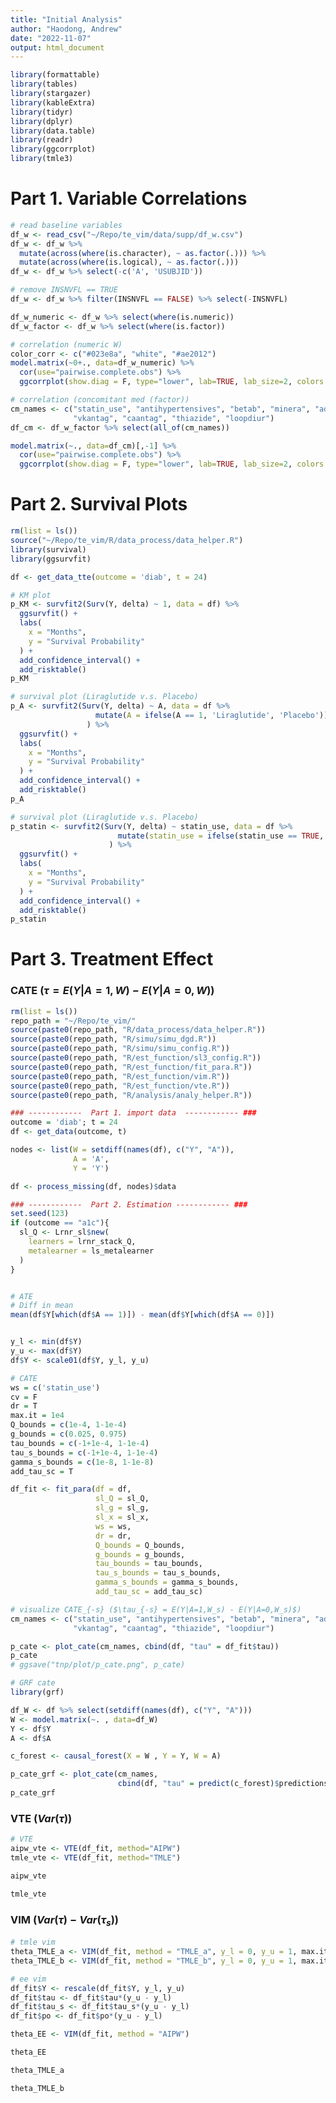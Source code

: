 ```yaml
---
title: "Initial Analysis"
author: "Haodong, Andrew"
date: "2022-11-07"
output: html_document
---
```


```r
library(formattable)
library(tables)
library(stargazer)
library(kableExtra)
library(tidyr)
library(dplyr)
library(data.table)
library(readr)
library(ggcorrplot)
library(tmle3)
```

# Part 1. Variable Correlations
```r
# read baseline variables
df_w <- read_csv("~/Repo/te_vim/data/supp/df_w.csv")
df_w <- df_w %>% 
  mutate(across(where(is.character), ~ as.factor(.))) %>% 
  mutate(across(where(is.logical), ~ as.factor(.))) 
df_w <- df_w %>% select(-c('A', 'USUBJID'))

# remove INSNVFL == TRUE
df_w <- df_w %>% filter(INSNVFL == FALSE) %>% select(-INSNVFL)

df_w_numeric <- df_w %>% select(where(is.numeric))
df_w_factor <- df_w %>% select(where(is.factor))
```

```r
# correlation (numeric W)
color_corr <- c("#023e8a", "white", "#ae2012")
model.matrix(~0+., data=df_w_numeric) %>% 
  cor(use="pairwise.complete.obs") %>% 
  ggcorrplot(show.diag = F, type="lower", lab=TRUE, lab_size=2, colors = color_corr)
```

```r
# correlation (concomitant med (factor))
cm_names <- c("statin_use", "antihypertensives", "betab", "minera", "adp",
              "vkantag", "caantag", "thiazide", "loopdiur")
df_cm <- df_w_factor %>% select(all_of(cm_names))

model.matrix(~., data=df_cm)[,-1] %>% 
  cor(use="pairwise.complete.obs") %>% 
  ggcorrplot(show.diag = F, type="lower", lab=TRUE, lab_size=2, colors = color_corr)
```


# Part 2. Survival Plots
```r
rm(list = ls())
source("~/Repo/te_vim/R/data_process/data_helper.R")
library(survival)
library(ggsurvfit)

df <- get_data_tte(outcome = 'diab', t = 24)
```

```r
# KM plot
p_KM <- survfit2(Surv(Y, delta) ~ 1, data = df) %>% 
  ggsurvfit() +
  labs(
    x = "Months",
    y = "Survival Probability"
  ) + 
  add_confidence_interval() + 
  add_risktable()
p_KM
```

```r
# survival plot (Liraglutide v.s. Placebo)
p_A <- survfit2(Surv(Y, delta) ~ A, data = df %>% 
                   mutate(A = ifelse(A == 1, 'Liraglutide', 'Placebo'))
                 ) %>% 
  ggsurvfit() +
  labs(
    x = "Months",
    y = "Survival Probability"
  ) + 
  add_confidence_interval() +
  add_risktable()
p_A
```

```r
# survival plot (Liraglutide v.s. Placebo)
p_statin <- survfit2(Surv(Y, delta) ~ statin_use, data = df %>% 
                        mutate(statin_use = ifelse(statin_use == TRUE, 'Statin', 'Non-statin'))
                      ) %>% 
  ggsurvfit() +
  labs(
    x = "Months",
    y = "Survival Probability"
  ) + 
  add_confidence_interval() +
  add_risktable()
p_statin
```

# Part 3. Treatment Effect
### CATE ($\tau = E(Y|A=1,W) - E(Y|A=0,W)$)
```r
rm(list = ls())
repo_path = "~/Repo/te_vim/"
source(paste0(repo_path, "R/data_process/data_helper.R"))
source(paste0(repo_path, "R/simu/simu_dgd.R")) 
source(paste0(repo_path, "R/simu/simu_config.R"))
source(paste0(repo_path, "R/est_function/sl3_config.R"))
source(paste0(repo_path, "R/est_function/fit_para.R"))
source(paste0(repo_path, "R/est_function/vim.R"))
source(paste0(repo_path, "R/est_function/vte.R"))
source(paste0(repo_path, "R/analysis/analy_helper.R"))
```

```r
### ------------  Part 1. import data  ------------ ###
outcome = 'diab'; t = 24
df <- get_data(outcome, t)

nodes <- list(W = setdiff(names(df), c("Y", "A")),
              A = 'A',
              Y = 'Y')

df <- process_missing(df, nodes)$data
```

```r

### ------------  Part 2. Estimation ------------ ###
set.seed(123)
if (outcome == "a1c"){
  sl_Q <- Lrnr_sl$new(
    learners = lrnr_stack_Q,
    metalearner = ls_metalearner
  )
}


# ATE
# Diff in mean
mean(df$Y[which(df$A == 1)]) - mean(df$Y[which(df$A == 0)])


y_l <- min(df$Y)
y_u <- max(df$Y)
df$Y <- scale01(df$Y, y_l, y_u)

# CATE
ws = c('statin_use')
cv = F
dr = T
max.it = 1e4
Q_bounds = c(1e-4, 1-1e-4)
g_bounds = c(0.025, 0.975)
tau_bounds = c(-1+1e-4, 1-1e-4)
tau_s_bounds = c(-1+1e-4, 1-1e-4)
gamma_s_bounds = c(1e-8, 1-1e-8)
add_tau_sc = T

df_fit <- fit_para(df = df,
                   sl_Q = sl_Q, 
                   sl_g = sl_g,
                   sl_x = sl_x,
                   ws = ws,
                   dr = dr,
                   Q_bounds = Q_bounds,
                   g_bounds = g_bounds,
                   tau_bounds = tau_bounds,
                   tau_s_bounds = tau_s_bounds,
                   gamma_s_bounds = gamma_s_bounds,
                   add_tau_sc = add_tau_sc)
```

```r
# visualize CATE_{-s} ($\tau_{-s} = E(Y|A=1,W_s) - E(Y|A=0,W_s)$)
cm_names <- c("statin_use", "antihypertensives", "betab", "minera", "adp",
              "vkantag", "caantag", "thiazide", "loopdiur")

p_cate <- plot_cate(cm_names, cbind(df, "tau" = df_fit$tau))
p_cate
# ggsave("tnp/plot/p_cate.png", p_cate)
```

```r
# GRF cate
library(grf)

df_W <- df %>% select(setdiff(names(df), c("Y", "A")))
W <- model.matrix(~. , data=df_W)
Y <- df$Y
A <- df$A

c_forest <- causal_forest(X = W , Y = Y, W = A)

p_cate_grf <- plot_cate(cm_names, 
                        cbind(df, "tau" = predict(c_forest)$predictions))
p_cate_grf
```

### VTE ($Var(\tau)$)
```r
# VTE 
aipw_vte <- VTE(df_fit, method="AIPW")
tmle_vte <- VTE(df_fit, method="TMLE")
```

```r
aipw_vte
```

```r
tmle_vte
```


### VIM ($Var(\tau) - Var(\tau_s)$)
```r
# tmle vim
theta_TMLE_a <- VIM(df_fit, method = "TMLE_a", y_l = 0, y_u = 1, max.it)
theta_TMLE_b <- VIM(df_fit, method = "TMLE_b", y_l = 0, y_u = 1, max.it)

# ee vim
df_fit$Y <- rescale(df_fit$Y, y_l, y_u)
df_fit$tau <- df_fit$tau*(y_u - y_l)
df_fit$tau_s <- df_fit$tau_s*(y_u - y_l)
df_fit$po <- df_fit$po*(y_u - y_l)

theta_EE <- VIM(df_fit, method = "AIPW")
```

```r
theta_EE
```

```r
theta_TMLE_a
```

```r
theta_TMLE_b
```





